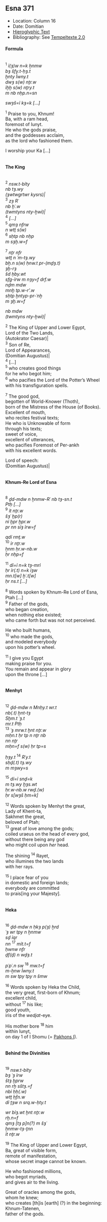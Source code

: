 ## Esna 371 {-}  

<style>  
  
  .col2 {  
    columns: 2 320px;         /* number of columns and width in pixels*/  
    -webkit-columns: 2 320px; /* chrome, safari */  
    -moz-columns: 2 320px;    /* firefox */  
    -webkit-column-break-inside: avoid;  
    -page-break-inside: avoid;  
    -break-inside: avoid;  
  }  
  
</style>  

- Location: Column 16
- Date: Domitian 
- [Hieroglyphic Text](https://www.ifao.egnet.net/uploads/publications/enligne/Temples-Esna003.pdf#page=381){target="_blank"}  
- Bibliography: See [Tempeltexte 2.0](http://www.tempeltexte.uni-tuebingen.de/portal/#/text-detail/1298){target="_blank"}  

#### Formula {-}

<div class="col2">
   
^1^ *ỉ(ȝ)w n=k ẖnmw*  
*bȝ šfy.t-ḥȝ.t*  
*ḫnty Ỉwny.t*  
*dwȝ s(w) nṯr.w*  
*ỉḫḫ s(w) nṯry.t*  
*m nb nḥp.n=sn*  
   
*swȝš=ỉ kȝ=k [...]*  
  
^1^ Praise to you, Khnum!  
Ba, with a ram head,  
foremost of Iunyt.  
He who the gods praise,  
and the goddesses acclaim,  
as the lord who fashioned them.  
  
I worship your Ka [...]  
  
</div>

#### The King {-}

<div class="col2">
   
^2^ *nsw.t-bỉty*  
*nb tȝ.wy*  
*(ȝwtwgrtwr kysrs)|*  
^3^ *zȝ Rʿ*  
*nb ḫʿ.w*  
*(twmtyns nty-ḫwỉ)|*  
^4^ *[...]*  
^5^ *qmȝ nfrw*  
*n wtṯ s(w)*  
^6^ *sḥtp nb nḥp*  
*m sȝḫ.w=f*  
   
^7^ *nṯr nfr*  
*wtṯ n ʿm-tȝ.wy*  
*bẖ.n s(w) ḥnw.t pr-(mḏȝ.t)*  
*ȝḫ-rȝ*  
*šd ḥby.wt *  
*sfg-ỉrw m nȝy=f drf.w*  
*nḏm mdw*  
*mnḫ tp.w-r'.w*  
*sḥtp ḫntyp-pr-ʿnḫ*  
*m ȝḫ.w=f*  
   
*nb mdw*  
*(twmtyns nty-ḫwỉ)|*  

^2^ The King of Upper and Lower Egypt,  
Lord of the Two Lands,  
(Autokrator Caesar)|   
^3^ Son of Re,  
Lord of Appearances,  
(Domitian Augustus)|  
^4^ [...]  
^5^ who creates good things  
for he who begot him;  
^6^ who pacifies the Lord of the Potter's Wheel  
with his transfiguration spells.  
  
^7^ The good god,  
begotten of World-Knower (Thoth),  
born of the Mistress of the House (of Books).  
Excellent of mouth,  
who recites festival texts;  
He who is Unknowable of form  
through his texts;  
sweet of voice,  
excellent of utterances,  
who pacifies Foremost of Per-ankh  
with his excellent words.  
  
Lord of speech:  
(Domitian Augustus)|  

</div>

#### Khnum-Re Lord of Esna {-}

<div class="col2">

^8^ *ḏd-mdw n ẖnmw-Rʿ nb tȝ-sn.t*  
*Ptḥ [...]*  
^9^ *ỉt nṯr.w*  
*šȝʿ ḫp(r)*  
*nỉ ḫpr ḫpr.w*  
*pr nn sỉȝ ỉrw=f*  
   
*qdỉ rmṯ.w*  
^10^ *ỉr nṯr.w*  
*ẖnm ḥr.w-nb.w*  
*ḥr nḥp=f*  
   
^11^ *dỉ=ỉ n=k tȝ-mrỉ*  
*ḥr ỉr(.t) n=k ỉȝw*  
*mn.t[w] ḫʿ.t[w]*  
*ḥr ns.t [...]*  
  
^8^ Words spoken by Khnum-Re Lord of Esna,  
Ptah [...]  
^9^ Father of the gods,  
who began creation,  
when nothing else existed;  
who came forth but was not not perceived.  
  
He who built humans,  
^10^ who made the gods,  
and modeled everybody  
upon his potter's wheel.  
  
^11^ I give you Egypt  
making praise for you.  
You remain and appear in glory  
upon the throne [...]

</div>

#### Menhyt {-}

<div class="col2">

^12^ *ḏd-mdw n Mnḥy.t wr.t*  
*nb(.t) ḫnt-tȝ*  
*Sḫm.t ʿȝ.t *  
*mr.t Ptḥ*  
^13^ *ʿȝ mrw.t ḫnt nṯr.w*  
*mḥn.t ḥr tp n nṯr nb*  
*nn nṯr *  
*mḥn=f s(w) ḥr tp=s*  
   
*ḥȝy.t* ^14^ *Rʿy.t*  
*sḥḏ(.t) tȝ.wy *  
*m mȝwy=s*  
   
^15^ *dỉ=ỉ snḏ=k *  
*m tȝ.wy ḫȝs.wt*  
*ḥr.w-nb.w rwḏ.(w)*  
*ḥr s[wȝš ḥm=k]*  
  
^12^ Words spoken by Menhyt the great,  
Lady of Khent-ta,  
Sakhmet the great,  
beloved of Ptah;  
^13^ great of love among the gods;  
coiled uraeus on the head of every god,  
without there being any god  
who might coil upon *her* head.  
  
The shining ^14^ Rayet,  
who illumines the two lands  
with her rays.  
  
^15^ I place fear of you  
in domestic and foreign lands;  
everybody are committed  
to prais[ing your Majesty].  

</div>

#### Heka {-}

<div class="col2">

^16^ *ḏd-mdw n ḥkȝ p(ȝ) ẖrd*  
*ʿȝ wr tpy n ẖnmw*  
*sḏ ỉqr*  
*nn* ^17^ *mỉt.t=f*  
*ḥwnw nfr*  
*ḏf(ḏ) n wḏȝ.t*  
  
*pʿpʿ.n sw* ^18^ *mw.t=f*  
*m-ẖnw Ỉwny.t*  
*m sw tpy tpy n šmw*  
   
^16^ Words spoken by Heka the Child,  
the very great, first-born of Khnum;  
excellent child,  
without ^17^ his like;  
good youth,  
iris of the *wedjat*-eye.  

His mother bore ^18^ him  
within Iunyt,  
on day 1 of I Shomu (= [Pakhons I](https://bookdown.org/shemanefer/Esna2/calendar-ii-77.html#pakhons-1)).

</div>

#### Behind the Divinities {-}

<div class="col2">

^19^ *nsw.t-bỉty*  
*bȝ ʿȝ ỉrw*  
*štȝ ḫprw*  
*nn rḫ sštȝ.=f*  
*nbỉ ḥḥ(.w)*  
*wtṯ ḥfn.w*  
*dỉ ṯȝw n srq.w-ḥty.t*  
   
*wr bỉȝ.wt ḫnt nṯr.w*  
*rḫ.n=f *  
*qmȝ [tȝ p]n(?) m šȝʿ*  
*ẖnmw-tȝ-ṯnn*  
*ỉt nṯr.w*  
  
^19^ The King of Upper and Lower Egypt,  
Ba, great of visible form,    
remote of manifestation,    
whose secret image cannot be known.  
  
He who fashioned millions,    
who begot myriads,  
and gives air to the living.  
  
Great of oracles among the gods,  
whom he knew;  
who creates [th]is [earth] (?) in the beginning:  
Khnum-Tatenen,  
father of the gods.

</div>
